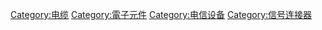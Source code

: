 {{Commonscat|Telecommunication cables}}

[[Category:电缆|Category:电缆]]
[[Category:電子元件|Category:電子元件]]
[[Category:电信设备|Category:电信设备]]
[[Category:信号连接器|Category:信号连接器]]